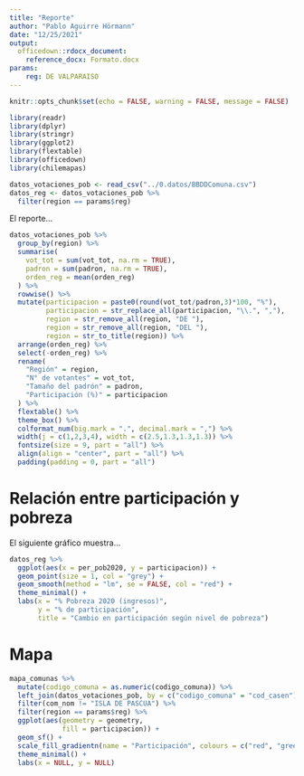 ```yaml
---
title: "Reporte"
author: "Pablo Aguirre Hörmann"
date: "12/25/2021"
output: 
  officedown::rdocx_document:
    reference_docx: Formato.docx
params:
    reg: DE VALPARAISO
---
```


```r
knitr::opts_chunk$set(echo = FALSE, warning = FALSE, message = FALSE)

library(readr)
library(dplyr)
library(stringr)
library(ggplot2)
library(flextable)
library(officedown)
library(chilemapas)
```

```r
datos_votaciones_pob <- read_csv("../0.datos/BBDDComuna.csv")
datos_reg <- datos_votaciones_pob %>% 
  filter(region == params$reg)
```

El reporte...

```r
datos_votaciones_pob %>% 
  group_by(region) %>% 
  summarise(
    vot_tot = sum(vot_tot, na.rm = TRUE),
    padron = sum(padron, na.rm = TRUE),
    orden_reg = mean(orden_reg)
  ) %>% 
  rowwise() %>% 
  mutate(participacion = paste0(round(vot_tot/padron,3)*100, "%"),
         participacion = str_replace_all(participacion, "\\.", ","),
         region = str_remove_all(region, "DE "),
         region = str_remove_all(region, "DEL "),
         region = str_to_title(region)) %>% 
  arrange(orden_reg) %>% 
  select(-orden_reg) %>% 
  rename(
    "Región" = region,
    "N° de votantes" = vot_tot,
    "Tamaño del padrón" = padron,
    "Participación (%)" = participacion
  ) %>% 
  flextable() %>% 
  theme_box() %>% 
  colformat_num(big.mark = ".", decimal.mark = ",") %>% 
  width(j = c(1,2,3,4), width = c(2.5,1.3,1.3,1.3)) %>% 
  fontsize(size = 9, part = "all") %>% 
  align(align = "center", part = "all") %>% 
  padding(padding = 0, part = "all")
```

# Relación entre participación y pobreza

El siguiente gráfico muestra...

```r
datos_reg %>% 
  ggplot(aes(x = per_pob2020, y = participacion)) +
  geom_point(size = 1, col = "grey") +
  geom_smooth(method = "lm", se = FALSE, col = "red") +
  theme_minimal() +
  labs(x = "% Pobreza 2020 (ingresos)",
       y = "% de participación",
       title = "Cambio en participación según nivel de pobreza")
```

# Mapa

```r
mapa_comunas %>% 
  mutate(codigo_comuna = as.numeric(codigo_comuna)) %>% 
  left_join(datos_votaciones_pob, by = c("codigo_comuna" = "cod_casen")) %>% 
  filter(com_nom != "ISLA DE PASCUA") %>% 
  filter(region == params$reg) %>% 
  ggplot(aes(geometry = geometry, 
             fill = participacion)) +
  geom_sf() +
  scale_fill_gradientn(name = "Participación", colours = c("red", "green")) +
  theme_minimal() +
  labs(x = NULL, y = NULL)
```

